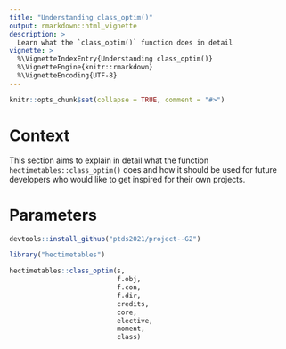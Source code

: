```yaml
---
title: "Understanding class_optim()"
output: rmarkdown::html_vignette
description: >
  Learn what the `class_optim()` function does in detail 
vignette: >
  %\VignetteIndexEntry{Understanding class_optim()}
  %\VignetteEngine{knitr::rmarkdown}
  %\VignetteEncoding{UTF-8}
---
```


```r
knitr::opts_chunk$set(collapse = TRUE, comment = "#>")
```

# Context

This section aims to explain in detail what the function `hectimetables::class_optim()` does and how it should be used for future developers who would like to get inspired for their own projects. 

# Parameters

```r
devtools::install_github("ptds2021/project--G2")

library("hectimetables")

hectimetables::class_optim(s, 
                           f.obj, 
                           f.con, 
                           f.dir, 
                           credits, 
                           core, 
                           elective, 
                           moment, 
                           class)
```

